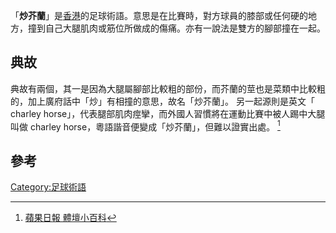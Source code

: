 「'''炒芥蘭'''」是[[香港|香港]]的足球術語。意思是在比賽時，對方球員的膝部或任何硬的地方，撞到自己大腿肌肉或筋位所做成的傷痛。亦有一說法是雙方的腳部撞在一起。

== 典故 ==
典故有兩個，其一是因為大腿屬腳部比較粗的部份，而芥蘭的莖也是菜類中比較粗的，加上廣府話中「炒」有相撞的意思，故名「炒芥蘭」。
另一起源則是英文「 charley horse」，代表腿部肌肉痙攣，而外國人習慣將在運動比賽中被人踢中大腿叫做 charley horse，粵語諧音便變成「炒芥蘭」，但難以證實出處。 
<ref>[http://hk.apple.nextmedia.com/template/apple/art_main.php?iss_id=20100315&sec_id=25391&art_id=13820958 蘋果日報 體壇小百科]</ref>

== 參考 ==
{{reflist}}

{{sport-stub}}
[[Category:足球術語|Category:足球術語]]